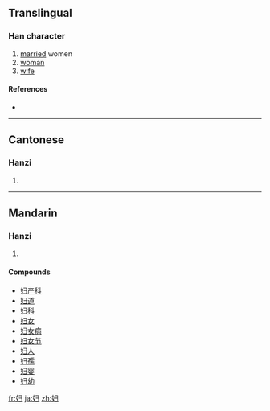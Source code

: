 {{also|婦}}
==Translingual==

===Han character===
{{Han char|rn=38|rad=女|as=03|sn=6|four=|canj=女尸一 (VSM)}}

# [[married]] women
# [[woman]]
# [[wife]]

====References====
* {{Han ref|kx=0256.041|hdz=21027.100|uh=5987|ud=22919}}

----

==Cantonese==

===Hanzi===
{{yue-hanzi|jyut=|y=fu5}}

# {{defn|Cantonese}}

----

==Mandarin==

===Hanzi===
{{cmn-hanzi|tra=婦|pin=[[fù]] ([[fu4]])|wg=fu<sup>4</sup>}}

# {{defn|Mandarin}}

====Compounds====
* [[妇产科]]
* [[妇道]]
* [[妇科]]
* [[妇女]]
* [[妇女病]]
* [[妇女节]]
* [[妇人]]
* [[妇孺]]
* [[妇婴]]
* [[妇幼]]

[[fr:妇]]
[[ja:妇]]
[[zh:妇]]